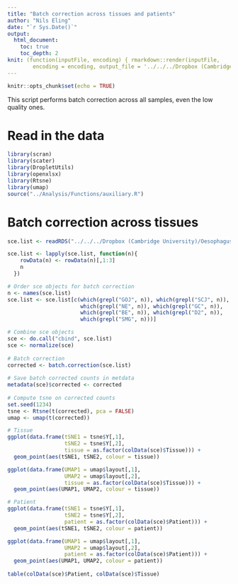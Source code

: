 ```yaml
---
title: "Batch correction across tissues and patients"
author: "Nils Eling"
date: "`r Sys.Date()`"
output: 
  html_document:
    toc: true
    toc_depth: 2
knit: (function(inputFile, encoding) { rmarkdown::render(inputFile, 
        encoding = encoding, output_file = '../../../Dropbox (Cambridge University)/Oesophagus_single_cell/Results/Reports/Full_data_batch_correction_allSamples.html') })
---
```


```r
knitr::opts_chunk$set(echo = TRUE)
```

This script performs batch correction across all samples, even the low quality ones.

# Read in the data

```r
library(scran)
library(scater)
library(DropletUtils)
library(openxlsx)
library(Rtsne)
library(umap)
source("../Analysis/Functions/auxiliary.R")
```

# Batch correction across tissues

```r
sce.list <- readRDS("../../../Dropbox (Cambridge University)/Oesophagus_single_cell/All_sce.rds")

sce.list <- lapply(sce.list, function(n){
    rowData(n) <- rowData(n)[,1:3]
    n
  })

# Order sce objects for batch correction
n <- names(sce.list)
sce.list <- sce.list[c(which(grepl("GOJ", n)), which(grepl("SCJ", n)),
                       which(grepl("NE", n)), which(grepl("GC", n)),
                       which(grepl("BE", n)), which(grepl("D2", n)),
                       which(grepl("SMG", n)))]

# Combine sce objects
sce <- do.call("cbind", sce.list)
sce <- normalize(sce)
  
# Batch correction
corrected <- batch.correction(sce.list)
  
# Save batch corrected counts in metdata
metadata(sce)$corrected <- corrected
  
# Compute tsne on corrected counts
set.seed(1234)
tsne <- Rtsne(t(corrected), pca = FALSE)
umap <- umap(t(corrected))

# Tissue
ggplot(data.frame(tSNE1 = tsne$Y[,1],
                  tSNE2 = tsne$Y[,2],
                  tissue = as.factor(colData(sce)$Tissue))) + 
  geom_point(aes(tSNE1, tSNE2, colour = tissue))

ggplot(data.frame(UMAP1 = umap$layout[,1],
                  UMAP2 = umap$layout[,2],
                  tissue = as.factor(colData(sce)$Tissue))) + 
  geom_point(aes(UMAP1, UMAP2, colour = tissue))

# Patient
ggplot(data.frame(tSNE1 = tsne$Y[,1],
                  tSNE2 = tsne$Y[,2],
                  patient = as.factor(colData(sce)$Patient))) + 
  geom_point(aes(tSNE1, tSNE2, colour = patient))

ggplot(data.frame(UMAP1 = umap$layout[,1],
                  UMAP2 = umap$layout[,2],
                  patient = as.factor(colData(sce)$Patient))) + 
  geom_point(aes(UMAP1, UMAP2, colour = patient))
  
table(colData(sce)$Patient, colData(sce)$Tissue)
```